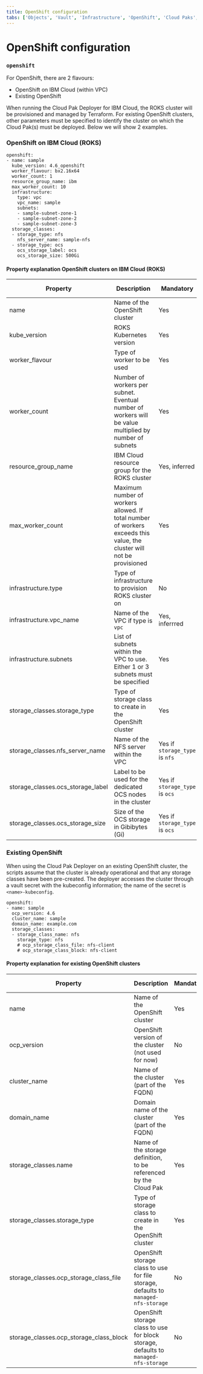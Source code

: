 ```yaml
---
title: OpenShift configuration
tabs: ['Objects', 'Vault', 'Infrastructure', 'OpenShift', 'Cloud Paks', 'Cartridges', 'Configuration', 'Other']
---
```


# OpenShift configuration

### `openshift`
For OpenShift, there are 2 flavours:
* OpenShift on IBM Cloud (within VPC)
* Existing OpenShift

When running the Cloud Pak Deployer for IBM Cloud, the ROKS cluster will be provisioned and managed by Terraform. For existing OpenShift clusters, other parameters must be specified to identify the cluster on which the Cloud Pak(s) must be deployed. Below we will show 2 examples.

### OpenShift on IBM Cloud (ROKS)
```
openshift:
- name: sample
  kube_version: 4.6_openshift
  worker_flavour: bx2.16x64
  worker_count: 1
  resource_group_name: ibm
  max_worker_count: 10
  infrastructure:
    type: vpc
    vpc_name: sample
    subnets: 
    - sample-subnet-zone-1
    - sample-subnet-zone-2
    - sample-subnet-zone-3
  storage_classes:
  - storage_type: nfs
    nfs_server_name: sample-nfs
  - storage_type: ocs
    ocs_storage_label: ocs
    ocs_storage_size: 500Gi
```

#### Property explanation OpenShift clusters on IBM Cloud (ROKS)
| Property | Description                                                          | Mandatory | Allowed values |
| -------- | -------------------------------------------------------------------- | --------- | -------------- |
| name     | Name of the OpenShift cluster                                        | Yes       |  |
| kube_version | ROKS Kubernetes version                                          | Yes       | 4.6-openshift  |
| worker_flavour | Type of worker to be used                                      | Yes       | [link]  |
| worker_count | Number of workers per subnet. Eventual number of workers will be value multiplied by number of subnets | Yes | Integer |
| resource_group_name | IBM Cloud resource group for the ROKS cluster             | Yes, inferred  |  |
| max_worker_count | Maximum number of workers allowed. If total number of workers exceeds this value, the cluster will not be provisioned | Yes | Integer |
| infrastructure.type | Type of infrastructure to provision ROKS cluster on | No | vpc (default), classic |
| infrastructure.vpc_name | Name of the VPC if type is `vpc` | Yes, inferrred | Existing VPC |
| infrastructure.subnets | List of subnets within the VPC to use. Either 1 or 3 subnets must be specified | Yes | Existing subnet |
| storage_classes.storage_type | Type of storage class to create in the OpenShift cluster | Yes | nfs or ocs |
| storage_classes.nfs_server_name | Name of the NFS server within the VPC | Yes if `storage_type` is `nfs` | Existing `nfs_server` |
| storage_classes.ocs_storage_label | Label to be used for the dedicated OCS nodes in the cluster | Yes if `storage_type` is `ocs` |  |
| storage_classes.ocs_storage_size | Size of the OCS storage in Gibibytes (Gi) | Yes if `storage_type` is `ocs` |  |


### Existing OpenShift
When using the Cloud Pak Deployer on an existing OpenShift cluster, the scripts assume that the cluster is already operational and that any storage classes have been pre-created. The deployer accesses the cluster through a vault secret with the kubeconfig information; the name of the secret is `<name>-kubeconfig`.
```
openshift:
- name: sample
  ocp_version: 4.6
  cluster_name: sample
  domain_name: example.com
  storage_classes:
  - storage_class_name: nfs
    storage_type: nfs
    # ocp_storage_class_file: nfs-client 
    # ocp_storage_class_block: nfs-client
```

#### Property explanation for existing OpenShift clusters
| Property | Description                                                          | Mandatory | Allowed values |
| -------- | -------------------------------------------------------------------- | --------- | -------------- |
| name     | Name of the OpenShift cluster                                        | Yes       |  |
| ocp_version | OpenShift version of the cluster (not used for now)               | No        | 4.6 |
| cluster_name | Name of the cluster (part of the FQDN)                           | Yes | |
| domain_name | Domain name of the cluster (part of the FQDN)                     | Yes | |
| storage_classes.name | Name of the storage definition, to be referenced by the Cloud Pak | Yes |  |
| storage_classes.storage_type | Type of storage class to create in the OpenShift cluster | Yes | nfs |
| storage_classes.ocp_storage_class_file | OpenShift storage class to use for file storage, defaults to `managed-nfs-storage` | No | |
| storage_classes.ocp_storage_class_block | OpenShift storage class to use for block storage, defaults to `managed-nfs-storage` | No | |